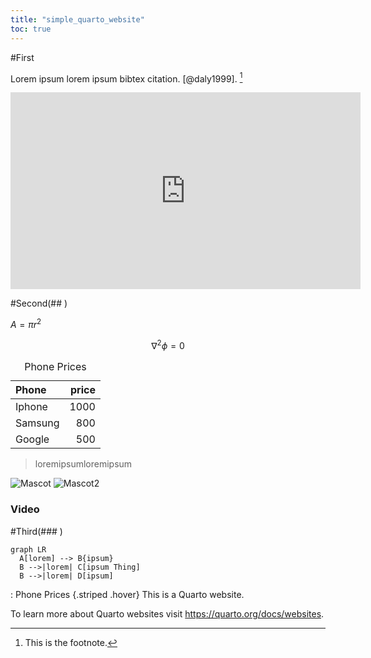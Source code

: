 ```yaml
---
title: "simple_quarto_website"
toc: true
---
```

#First

Lorem ipsum lorem ipsum bibtex citation. [@daly1999]. [^1]

<iframe width="560" height="315" src="https://youtu.be/CMarFpUnXEw?feature=shared"
title="YouTube video" frameborder="0" allowfullscreen></iframe>

#Second(## )

 $A = \pi r^2$

$$
\nabla^2 \phi = 0
$$


Table: Phone Prices

| Phone   | price  |
|:--------|-------:|
| Iphone  | 1000   |
| Samsung | 800    |
| Google  | 500    |

>loremipsumloremipsum

![Mascot](images/georgetownimage.png){fig-alt="Mascot placeholder"}
![Mascot2](images/georgetowndog.png){fig-alt="Mascot2 placeholder"}

### Video


#Third(### )

```mermaid
graph LR
  A[lorem] --> B{ipsum}
  B -->|lorem| C[ipsum Thing]
  B -->|lorem| D[ipsum]
  ```

: Phone Prices {.striped .hover}
This is a Quarto website.

To learn more about Quarto websites visit <https://quarto.org/docs/websites>.

[^1]: This is the footnote.